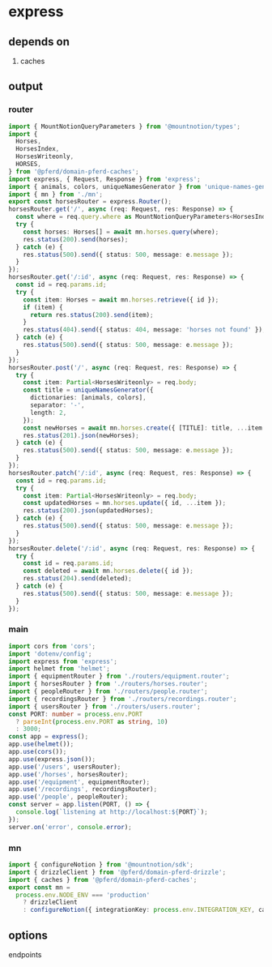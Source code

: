 # express

## depends on

1. caches

## output

### router

```typescript title="horses.router.ts"
import { MountNotionQueryParameters } from '@mountnotion/types';
import {
  Horses,
  HorsesIndex,
  HorsesWriteonly,
  HORSES,
} from '@pferd/domain-pferd-caches';
import express, { Request, Response } from 'express';
import { animals, colors, uniqueNamesGenerator } from 'unique-names-generator';
import { mn } from './mn';
export const horsesRouter = express.Router();
horsesRouter.get('/', async (req: Request, res: Response) => {
  const where = req.query.where as MountNotionQueryParameters<HorsesIndex>;
  try {
    const horses: Horses[] = await mn.horses.query(where);
    res.status(200).send(horses);
  } catch (e) {
    res.status(500).send({ status: 500, message: e.message });
  }
});
horsesRouter.get('/:id', async (req: Request, res: Response) => {
  const id = req.params.id;
  try {
    const item: Horses = await mn.horses.retrieve({ id });
    if (item) {
      return res.status(200).send(item);
    }
    res.status(404).send({ status: 404, message: 'horses not found' });
  } catch (e) {
    res.status(500).send({ status: 500, message: e.message });
  }
});
horsesRouter.post('/', async (req: Request, res: Response) => {
  try {
    const item: Partial<HorsesWriteonly> = req.body;
    const title = uniqueNamesGenerator({
      dictionaries: [animals, colors],
      separator: '-',
      length: 2,
    });
    const newHorses = await mn.horses.create({ [TITLE]: title, ...item });
    res.status(201).json(newHorses);
  } catch (e) {
    res.status(500).send({ status: 500, message: e.message });
  }
});
horsesRouter.patch('/:id', async (req: Request, res: Response) => {
  const id = req.params.id;
  try {
    const item: Partial<HorsesWriteonly> = req.body;
    const updatedHorses = mn.horses.update({ id, ...item });
    res.status(200).json(updatedHorses);
  } catch (e) {
    res.status(500).send({ status: 500, message: e.message });
  }
});
horsesRouter.delete('/:id', async (req: Request, res: Response) => {
  try {
    const id = req.params.id;
    const deleted = await mn.horses.delete({ id });
    res.status(204).send(deleted);
  } catch (e) {
    res.status(500).send({ status: 500, message: e.message });
  }
});
```

### main

```typescript title="main.ts"
import cors from 'cors';
import 'dotenv/config';
import express from 'express';
import helmet from 'helmet';
import { equipmentRouter } from './routers/equipment.router';
import { horsesRouter } from './routers/horses.router';
import { peopleRouter } from './routers/people.router';
import { recordingsRouter } from './routers/recordings.router';
import { usersRouter } from './routers/users.router';
const PORT: number = process.env.PORT
  ? parseInt(process.env.PORT as string, 10)
  : 3000;
const app = express();
app.use(helmet());
app.use(cors());
app.use(express.json());
app.use('/users', usersRouter);
app.use('/horses', horsesRouter);
app.use('/equipment', equipmentRouter);
app.use('/recordings', recordingsRouter);
app.use('/people', peopleRouter);
const server = app.listen(PORT, () => {
  console.log(`listening at http://localhost:${PORT}`);
});
server.on('error', console.error);
```

### mn

```typescript title="mn.ts"
import { configureNotion } from '@mountnotion/sdk';
import { drizzleClient } from '@pferd/domain-pferd-drizzle';
import { caches } from '@pferd/domain-pferd-caches';
export const mn =
  process.env.NODE_ENV === 'production'
    ? drizzleClient
    : configureNotion({ integrationKey: process.env.INTEGRATION_KEY, caches });
```

## options

endpoints
